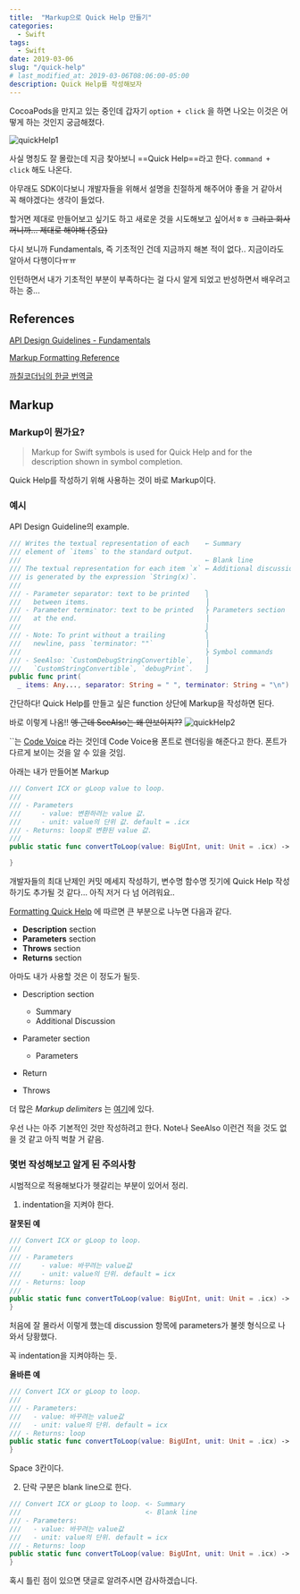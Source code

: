 ```yaml
---
title:  "Markup으로 Quick Help 만들기"
categories: 
  - Swift
tags: 
  - Swift
date: 2019-03-06
slug: "/quick-help"
# last_modified_at: 2019-03-06T08:06:00-05:00
description: Quick Help를 작성해보자
---
```


CocoaPods을 만지고 있는 중인데 갑자기 `option + click` 을 하면 나오는 이것은 어떻게 하는 것인지 궁금해졌다.

![quickHelp1](https://user-images.githubusercontent.com/29784606/53893181-07ed8700-4071-11e9-8ec5-06a1142a573f.png)

사실 명칭도 잘 몰랐는데 지금 찾아보니 ==Quick Help==라고 한다.  `command + click` 해도 나온다.

아무래도 SDK이다보니 개발자들을 위해서 설명을 친절하게 해주어야 좋을 거 같아서 꼭 해야겠다는 생각이 들었다.

할거면 제대로 만들어보고 싶기도 하고 새로운 것을 시도해보고 싶어서ㅎㅎ  ~~그리고 회사꺼니까…  제대로 해야해 (중요)~~

다시 보니까 Fundamentals, 즉 기초적인 건데 지금까지 해본 적이 없다.. 지금이라도 알아서 다행이다ㅠㅠ

인턴하면서 내가 기초적인 부분이 부족하다는 걸 다시 알게 되었고 반성하면서 배우려고 하는 중...

## References
[API Design Guidelines - Fundamentals](https://swift.org/documentation/api-design-guidelines/#fundamentals)

[Markup Formatting Reference](https://developer.apple.com/library/archive/documentation/Xcode/Reference/xcode_markup_formatting_ref/index.html#//apple_ref/doc/uid/TP40016497-CH2-SW1)

[까칠코더님의 한글 번역글](https://kka7.tistory.com/37) 



## Markup

### Markup이 뭔가요?

> Markup for Swift symbols is used for Quick Help and for the description shown in symbol completion.

Quick Help를 작성하기 위해 사용하는 것이 바로 Markup이다.

### 예시
API Design Guideline의 example.

```swift
/// Writes the textual representation of each    ← Summary
/// element of `items` to the standard output.
///                                              ← Blank line
/// The textual representation for each item `x` ← Additional discussion
/// is generated by the expression `String(x)`.
///
/// - Parameter separator: text to be printed    ⎫
///   between items.                             ⎟
/// - Parameter terminator: text to be printed   ⎬ Parameters section
///   at the end.                                ⎟
///                                              ⎭
/// - Note: To print without a trailing          ⎫
///   newline, pass `terminator: ""`             ⎟
///                                              ⎬ Symbol commands
/// - SeeAlso: `CustomDebugStringConvertible`,   ⎟
///   `CustomStringConvertible`, `debugPrint`.   ⎭
public func print(
  _ items: Any..., separator: String = " ", terminator: String = "\n")
```

간단하다! Quick Help를 만들고 싶은 function 상단에 Markup을 작성하면 된다.

바로 이렇게 나옴!! ~~엥 근데 SeeAlso는 왜 안보이지??~~
![quickHelp2](https://user-images.githubusercontent.com/29784606/53893182-07ed8700-4071-11e9-8714-282448af5277.png)

``는 [Code Voice](https://developer.apple.com/library/archive/documentation/Xcode/Reference/xcode_markup_formatting_ref/Code.html#//apple_ref/doc/uid/TP40016497-CH16-SW1) 라는 것인데 Code Voice용 폰트로 렌더링을 해준다고 한다. 폰트가 다르게 보이는 것을 알 수 있을 것임.


아래는 내가 만들어본 Markup

```swift
/// Convert ICX or gLoop value to loop.
///
/// - Parameters
///     - value: 변환하려는 value 값.
///     - unit: value의 단위 값. default = .icx
/// - Returns: loop로 변환된 value 값.
/// 
public static func convertToLoop(value: BigUInt, unit: Unit = .icx) -> BigUInt {

}
```

개발자들의 최대 난제인 커밋 메세지 작성하기, 변수명 함수명 짓기에 Quick Help 작성하기도 추가될 것 같다… 아직 저거 다 넘 어려워요..



[Formatting Quick Help](https://developer.apple.com/library/archive/documentation/Xcode/Reference/xcode_markup_formatting_ref/SymbolDocumentation.html#//apple_ref/doc/uid/TP40016497-CH51-SW13) 에 따르면 큰 부분으로 나누면 다음과 같다.

- **Description** section
- **Parameters** section
- **Throws** section
- **Returns** section


아마도 내가 사용할 것은 이 정도가 될듯. 

- Description section
  - Summary
  - Additional Discussion

- Parameter section
  - Parameters
- Return 
- Throws

더 많은 *Markup delimiters* 는 [여기](https://developer.apple.com/library/archive/documentation/Xcode/Reference/xcode_markup_formatting_ref/MarkupFunctionality.html#//apple_ref/doc/uid/TP40016497-CH54-SW1)에 있다.

우선 나는 아주 기본적인 것만 작성하려고 한다. Note나 SeeAlso 이런건 적을 것도 없을 것 같고 아직 벅찰 거 같음.

### 몇번 작성해보고 알게 된 주의사항 
시범적으로 적용해보다가 헷갈리는 부분이 있어서 정리.

1. indentation을 지켜야 한다.

**잘못된 예**

```swift
/// Convert ICX or gLoop to loop.
/// 
/// - Parameters
///     - value: 바꾸려는 value값
///     - unit: value의 단위. default = icx
/// - Returns: loop
/// 
public static func convertToLoop(value: BigUInt, unit: Unit = .icx) -> BigUInt {
}
```

처음에 잘 몰라서 이렇게 했는데 discussion 항목에 parameters가 불렛 형식으로 나와서 당황했다.

꼭 indentation을 지켜야하는 듯.

**올바른 예**

```swift
/// Convert ICX or gLoop to loop.
///
/// - Parameters:
///   - value: 바꾸려는 value값
///   - unit: value의 단위. default = icx
/// - Returns: loop
public static func convertToLoop(value: BigUInt, unit: Unit = .icx) -> BigUInt {
}
```
Space 3칸이다.

2. 단락 구분은  blank line으로 한다.

```swift
/// Convert ICX or gLoop to loop. <- Summary
///								  <- Blank line
/// - Parameters:
///   - value: 바꾸려는 value값
///   - unit: value의 단위. default = icx
/// - Returns: loop
public static func convertToLoop(value: BigUInt, unit: Unit = .icx) -> BigUInt {
}
```

혹시 틀린 점이 있으면 댓글로 알려주시면 감사하겠습니다.